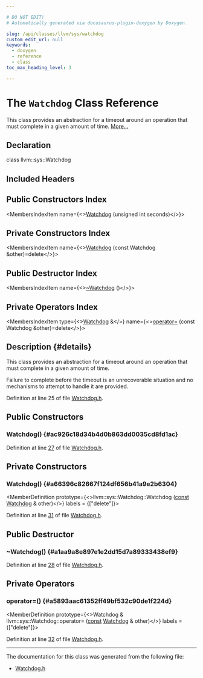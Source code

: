 ```yaml
---

# DO NOT EDIT!
# Automatically generated via docusaurus-plugin-doxygen by Doxygen.

slug: /api/classes/llvm/sys/watchdog
custom_edit_url: null
keywords:
  - doxygen
  - reference
  - class
toc_max_heading_level: 3

---
```





# The `Watchdog` Class Reference

<DoxygenPage pluginConfig={pluginConfig}>

This class provides an abstraction for a timeout around an operation that must complete in a given amount of time. <a href="#details">More...</a>

## Declaration

<CodeBlock>class llvm::sys::Watchdog</CodeBlock>

## Included Headers

<IncludesList>
<IncludesListItem
  filePath="llvm/Support/Watchdog.h"
  permalink="/docs/api/files/include/include/llvm/include/llvm/support/watchdog-h"
  isLocal="true" />
</IncludesList>

## Public Constructors Index

<MembersIndex>

<MembersIndexItem
  name={<><a href="#ac926c18d34b4d0b863dd0035cd8fd1ac">Watchdog</a> (unsigned int seconds)</>}>
</MembersIndexItem>

</MembersIndex>

## Private Constructors Index

<MembersIndex>

<MembersIndexItem
  name={<><a href="#a66396c82667f124df656b41a9e2b6304">Watchdog</a> (const Watchdog &amp;other)=delete</>}>
</MembersIndexItem>

</MembersIndex>

## Public Destructor Index

<MembersIndex>

<MembersIndexItem
  name={<><a href="#a1aa9a8e897e1e2dd15d7a89333438ef9">~Watchdog</a> ()</>}>
</MembersIndexItem>

</MembersIndex>

## Private Operators Index

<MembersIndex>

<MembersIndexItem
  type={<><a href="/docs/api/classes/llvm/sys/watchdog">Watchdog</a> &amp;</>}
  name={<><a href="#a5893aac61352ff49bf532c90de1f224d">operator=</a> (const Watchdog &amp;other)=delete</>}>
</MembersIndexItem>

</MembersIndex>

## Description {#details}

This class provides an abstraction for a timeout around an operation that must complete in a given amount of time.

Failure to complete before the timeout is an unrecoverable situation and no mechanisms to attempt to handle it are provided.

Definition at line 25 of file <a href="/docs/api/files/include/include/llvm/include/llvm/support/watchdog-h">Watchdog.h</a>.

<SectionDefinition>

## Public Constructors

### Watchdog() {#ac926c18d34b4d0b863dd0035cd8fd1ac}

<MemberDefinition
  prototype="llvm::sys::Watchdog::Watchdog (unsigned int seconds)">

Definition at line <a href="/docs/api/files/include/include/llvm/include/llvm/support/watchdog-h/#l00027">27</a> of file <a href="/docs/api/files/include/include/llvm/include/llvm/support/watchdog-h">Watchdog.h</a>.
</MemberDefinition>

</SectionDefinition>

<SectionDefinition>

## Private Constructors

### Watchdog() {#a66396c82667f124df656b41a9e2b6304}

<MemberDefinition
  prototype={<>llvm::sys::Watchdog::Watchdog (<a href="/docs/api/files/lib/lib/target/lib/target/aarch64/aarch64promoteconstant-cpp/#a90f8350fecae261c25be85d38b451bff">const</a> <a href="/docs/api/classes/llvm/sys/watchdog">Watchdog</a> &amp; other)</>}
  labels = {["delete"]}>

Definition at line <a href="/docs/api/files/include/include/llvm/include/llvm/support/watchdog-h/#l00031">31</a> of file <a href="/docs/api/files/include/include/llvm/include/llvm/support/watchdog-h">Watchdog.h</a>.
</MemberDefinition>

</SectionDefinition>

<SectionDefinition>

## Public Destructor

### ~Watchdog() {#a1aa9a8e897e1e2dd15d7a89333438ef9}

<MemberDefinition
  prototype="llvm::sys::Watchdog::~Watchdog ()">

Definition at line <a href="/docs/api/files/include/include/llvm/include/llvm/support/watchdog-h/#l00028">28</a> of file <a href="/docs/api/files/include/include/llvm/include/llvm/support/watchdog-h">Watchdog.h</a>.
</MemberDefinition>

</SectionDefinition>

<SectionDefinition>

## Private Operators

### operator=() {#a5893aac61352ff49bf532c90de1f224d}

<MemberDefinition
  prototype={<>Watchdog &amp; llvm::sys::Watchdog::operator= (<a href="/docs/api/files/lib/lib/target/lib/target/aarch64/aarch64promoteconstant-cpp/#a90f8350fecae261c25be85d38b451bff">const</a> <a href="/docs/api/classes/llvm/sys/watchdog">Watchdog</a> &amp; other)</>}
  labels = {["delete"]}>

Definition at line <a href="/docs/api/files/include/include/llvm/include/llvm/support/watchdog-h/#l00032">32</a> of file <a href="/docs/api/files/include/include/llvm/include/llvm/support/watchdog-h">Watchdog.h</a>.
</MemberDefinition>

</SectionDefinition>

<hr/>

The documentation for this class was generated from the following file:

<ul>
<li><a href="/docs/api/files/include/include/llvm/include/llvm/support/watchdog-h">Watchdog.h</a></li>
</ul>

</DoxygenPage>
